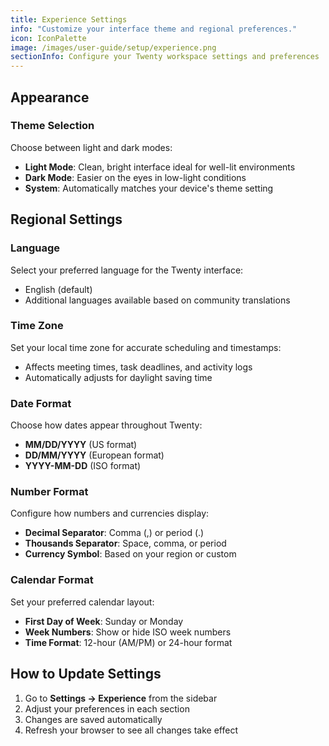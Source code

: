 ```yaml
---
title: Experience Settings
info: "Customize your interface theme and regional preferences."
icon: IconPalette
image: /images/user-guide/setup/experience.png
sectionInfo: Configure your Twenty workspace settings and preferences
---
```


## Appearance

### Theme Selection
Choose between light and dark modes:
- **Light Mode**: Clean, bright interface ideal for well-lit environments
- **Dark Mode**: Easier on the eyes in low-light conditions
- **System**: Automatically matches your device's theme setting

## Regional Settings

### Language
Select your preferred language for the Twenty interface:
- English (default)
- Additional languages available based on community translations

### Time Zone
Set your local time zone for accurate scheduling and timestamps:
- Affects meeting times, task deadlines, and activity logs
- Automatically adjusts for daylight saving time

### Date Format
Choose how dates appear throughout Twenty:
- **MM/DD/YYYY** (US format)
- **DD/MM/YYYY** (European format)
- **YYYY-MM-DD** (ISO format)

### Number Format
Configure how numbers and currencies display:
- **Decimal Separator**: Comma (,) or period (.)
- **Thousands Separator**: Space, comma, or period
- **Currency Symbol**: Based on your region or custom

### Calendar Format
Set your preferred calendar layout:
- **First Day of Week**: Sunday or Monday
- **Week Numbers**: Show or hide ISO week numbers
- **Time Format**: 12-hour (AM/PM) or 24-hour format

## How to Update Settings

1. Go to **Settings → Experience** from the sidebar
2. Adjust your preferences in each section
3. Changes are saved automatically
4. Refresh your browser to see all changes take effect


